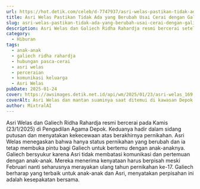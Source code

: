 ```yaml
---
url: https://hot.detik.com/celeb/d-7747937/asri-welas-pastikan-tidak-ada-yang-berubah-usai-cerai-dengan-galiech
title: Asri Welas Pastikan Tidak Ada yang Berubah Usai Cerai dengan Galiech
slug: asri-welas-pastikan-tidak-ada-yang-berubah-usai-cerai-dengan-galiech
description: Asri Welas dan Galiech Ridha Rahardja resmi bercerai setelah 17 tahun menikah. Keduanya sepakat untuk tetap menjaga komunikasi demi anak-anak mereka.
category:
  - Hiburan
tags:
  - anak-anak
  - galiech ridha rahardja
  - hubungan pasca-cerai
  - asri welas
  - perceraian
  - komunikasi keluarga
  - Asri Welas
pubDate: 2025-01-24
cover: https://awsimages.detik.net.id/api/wm/2025/01/23/asri-welas_169.jpeg?wid=54&w=650&v=1&t=jpeg
coverAlt: Asri Welas dan mantan suaminya saat ditemui di kawasan Depok. Foto Febri/detikhot
author: MixtralAI
---
```

Asri Welas dan Galiech Ridha Rahardja resmi bercerai pada Kamis (23/1/2025) di Pengadilan Agama Depok. Keduanya hadir dalam sidang putusan dan menyatakan kekecewaan atas berakhirnya pernikahan. Asri Welas menegaskan bahwa hanya status pernikahan yang berubah dan ia tetap membuka pintu bagi Galiech untuk bertemu dengan anak-anaknya. Galiech bersyukur karena Asri tidak membatasi komunikasi dan pertemuan dengan anak-anak. Mereka menerima kenyataan harus berpisah meski Februari nanti seharusnya merayakan ulang tahun pernikahan ke-17. Galiech berharap yang terbaik untuk anak-anak dan Asri, menyatakan perpisahan ini adalah kesepakatan bersama.
